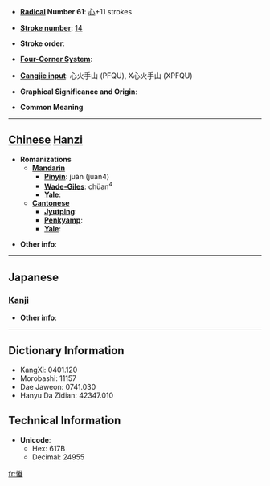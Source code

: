 * '''[[Wiktionary:Chinese radical index| Radical]] Number 61''': [[Wiktionary:Chinese radical index 心|心]]+11 strokes

* '''[[Wiktionary:Chinese total strokes index|Stroke number]]''': [[Wiktionary:Chinese total strokes index 14|14]]

* '''Stroke order''': 

* '''[[Wiktionary:Chinese four corner index|Four-Corner System]]''': 

* '''[[Wiktionary:Chinese Cangjie index|Cangjie input]]''': 心火手山 (PFQU), X心火手山 (XPFQU)

* '''Graphical Significance and Origin''': 

* '''Common Meaning'''

----

== [[Chinese]] [[Hanzi]] ==

* '''Romanizations'''
** '''[[Mandarin]]'''
*** '''[[Pinyin]]''': juàn (juan4)
*** '''[[Wade-Giles]]''': chüan<sup>4</sup>
*** '''[[Yale]]''': 
** '''[[Cantonese]]'''
*** '''[[Jyutping]]''':
*** '''[[Penkyamp]]''': 
*** '''[[Yale]]''': 

* '''Other info''': 

----

==Japanese==
===[[Kanji]]===
{{kanji|on readings=[[けん]] (ken)|kun readings=[[かえりみる]] (kaerimiru)}}

* '''Other info''':  

----

== Dictionary Information ==

* KangXi: 0401.120
* Morobashi: 11157
* Dae Jaweon: 0741.030
* Hanyu Da Zidian: 42347.010

== Technical Information ==

* '''Unicode''':
** Hex: 617B
** Decimal: 24955

[[fr:慻]]